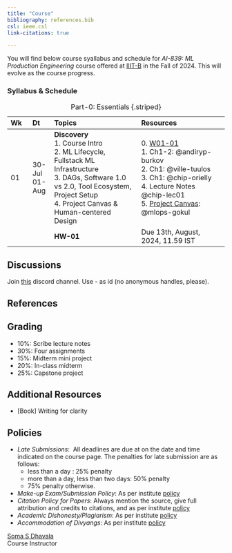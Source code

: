 ```yaml
---
title: "Course"
bibliography: references.bib
csl: ieee.csl
link-citations: true

---
```


You will find below course syallabus and schedule for _AI-839: ML Production Engineering_ course offered at [IIIT-B](https://www.iiitb.ac.in/) in the Fall of 2024. This will evolve as the course progress.


### Syllabus & Schedule

::: {style="font-size: 80%;"}

| Wk | Dt | Topics | Resources |
| :- | :- | :------- | :------- |
| 01 | 30-Jul <br> 01-Aug | **Discovery** <br> 1. Course Intro <br> 2. ML Lifecycle, Fullstack ML Infrastructure <br> 3. DAGs, Software 1.0 vs 2.0, Tool Ecosystem, Project Setup <br>  4. Project Canvas & Human-centered Design | 0. [W01-01](./lectures/W01-L01.qmd)  <br> 1. Ch1-2:  @andiryp-burkov  <br> 2. Ch1: @ville-tuulos <br> 3.  Ch1: @chip-orielly  <br> 4. Lecture Notes @chip-lec01 <br> 5. [Project Canvas](https://madewithml.com/courses/mlops/product-design/#template): @mlops-gokul   |
&nbsp; | | **HW-01** |  Due 13th, August, 2024, 11.59 IST |
: Part-0: Essentials {.striped}

:::


## Discussions
Join [this](https://discord.gg/5gTQ3St2) discord channel. Use  <uid>-<first-name> as id (no anonymous handles, please).


## References

::: {#refs}
:::


## Grading

- 10%: Scribe lecture notes 
- 30%: Four assignments
- 15%: Midterm mini project
- 20%: In-class midterm
- 25%: Capstone project

## Additional Resources
- [Book] Writing for clarity 


## Policies

- _Late Submissions_: \ All deadlines are due at on the date and time indicated on the course page. The penalties for late submission
are as follows:
    - less than a day : 25% penalty
    - more than a day, less than two days: 50% penalty
    - 75% penalty otherwise.

- _Make-up Exam/Submission Policy_: As per institute [policy](https://www.iiitb.ac.in/includefiles/userfiles/images/pdf/code-of-coduct.pdf)
- _Citation Policy for Papers_: Always mention the source, give full attribution and credits to citations, and as per institute [policy](https://www.iiitb.ac.in/includefiles/userfiles/images/pdf/code-of-coduct.pdf)
- _Academic Dishonesty/Plagiarism_: As per institute [policy](https://www.iiitb.ac.in/includefiles/userfiles/images/pdf/code-of-coduct.pdf)
- _Accommodation of Divyangs_: As per institute [policy](https://www.iiitb.ac.in/includefiles/userfiles/images/pdf/code-of-coduct.pdf)



[Soma S Dhavala](https://www.linkedin.com/in/somasdhavala/) \
Course Instructor